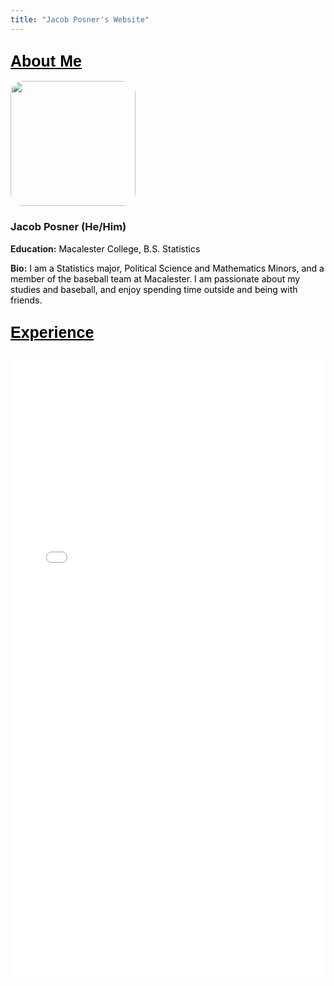 ```yaml
---
title: "Jacob Posner's Website"
---
```


## <span style="color: black; font-family: Arial, sans-serif; font-weight: bold; font-size: 25px; text-decoration: underline;">About Me</span>

::: {.grid}
::: {.g-col-4}
![](headshot.jpg){width=200px style="border-radius: 20px;"}
:::
::: {.g-col-8}

### Jacob Posner (He/Him)

**Education:** <span style="color: black">Macalester College, B.S. Statistics</span>

**Bio:** <span style="color: black">I am a Statistics major, Political Science and Mathematics Minors, and a member of the baseball team at Macalester. I am passionate about my studies and baseball, and enjoy spending time outside and being with friends. </span>
:::
:::

## <span style="color: black; font-family: Arial, sans-serif; font-weight: bold; font-size: 25px; text-decoration: underline;">Experience</span>

<embed src="Jacob Posner Resume R.pdf" type="application/pdf" width="100%" height="1000px" />
